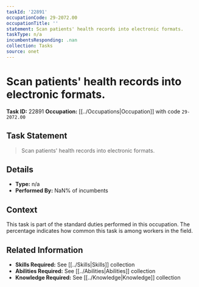 ```yaml
---
taskId: '22891'
occupationCode: 29-2072.00
occupationTitle: ''
statement: Scan patients' health records into electronic formats.
taskType: n/a
incumbentsResponding: .nan
collection: Tasks
source: onet
---
```

# Scan patients' health records into electronic formats.

**Task ID:** 22891
**Occupation:** [[../Occupations|Occupation]] with code `29-2072.00`

## Task Statement

> Scan patients' health records into electronic formats.

## Details

- **Type:** n/a
- **Performed By:** NaN% of incumbents

## Context

This task is part of the standard duties performed in this occupation. The percentage indicates how common this task is among workers in the field.

## Related Information

- **Skills Required:** See [[../Skills|Skills]] collection
- **Abilities Required:** See [[../Abilities|Abilities]] collection
- **Knowledge Required:** See [[../Knowledge|Knowledge]] collection
